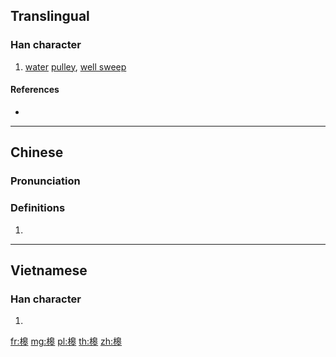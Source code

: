 ==Translingual==

===Han character===
{{Han char|rn=75|rad=木|as=10|sn=14|four=46943|canj=DHAJ,XDHAJ|ids=⿰木皋}}

# [[water]] [[pulley]], [[well sweep]]

====References====
* {{Han ref|kx=0546.251|dkj=15345|dj=0934.170|hdz=21264.130|uh=69D4|ud=27092|bh=E252|bd=57938}}

----

==Chinese==
{{zh-forms}}

===Pronunciation===
{{zh-pron
|m=gāo
|c=gou1
|mc=
|oc=
|ma=
|cat=n
}}

===Definitions===
# {{rfdef|lang=zh}}

----

==Vietnamese==

===Han character===
{{vi-readings|rs=木10| hanviet = cau}}

# {{defn|lang=vi|sort=木10}}

[[fr:槔]]
[[mg:槔]]
[[pl:槔]]
[[th:槔]]
[[zh:槔]]